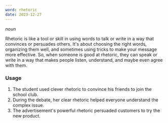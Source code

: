 ```yaml
---
word: rhetoric
date: 2023-12-27
---
```


*noun*

Rhetoric is like a tool or skill in using words to talk or write in a way that convinces or persuades others. It's about choosing the right words, organizing them well, and sometimes using tricks to make your message more effective. So, when someone is good at rhetoric, they can speak or write in a way that makes people listen, understand, and maybe even agree with them.

<TextToSpeech text='rhetoric' />

### Usage

1. The student used clever rhetoric to convince his friends to join the school club.
2. During the debate, her clear rhetoric helped everyone understand the complex issue.
3. The advertisement's powerful rhetoric persuaded customers to try the new product.